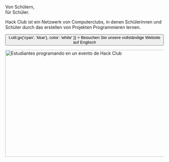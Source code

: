
<Container variant="copy">

<Heading as="h1">
  Von Schülern, <br />
  für Schüler.
</Heading>

Hack Club ist ein Netzwerk von Computerclubs, in denen Schülerinnen und Schüler durch das erstellen von Projekten Programmieren lernen.

<p>
  <Button
    as="a"
    href="https://hackclub.com/?ref=es"
    variant="ctaLg"
    sx={{
      backgroundImage: t => t.util.gx('cyan', 'blue'),
      color: 'white'
    }}
  >
    Besuchen Sie unsere vollständige Website auf Englisch
  </Button>
</p>

<img
  alt="Estudiantes programando en un evento de Hack Club"
  src="https://cloud-lapsqbi7m-hack-club-bot.vercel.app/0assemble.jpg"
  width="512"
  height="341"
/>

</Container>
